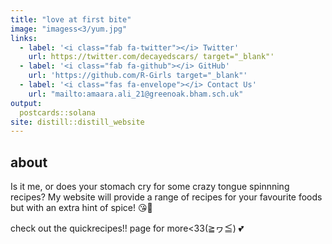 ```yaml
---
title: "love at first bite"
image: "imagess<3/yum.jpg"
links:
  - label: '<i class="fab fa-twitter"></i> Twitter'
    url: https://twitter.com/decayedscars/ target="_blank"'
  - label: '<i class="fab fa-github"></i> GitHub'
    url: 'https://github.com/R-Girls target="_blank"'
  - label: '<i class="fas fa-envelope"></i> Contact Us'
    url: "mailto:amaara.ali_21@greenoak.bham.sch.uk"
output:
  postcards::solana
site: distill::distill_website
---
```

 
## about

Is it me, or does your stomach cry for some crazy tongue spinnning recipes? My website will provide a range of recipes for your favourite foods but with an extra hint of spice! 😘🍔

check out the quickrecipes!! page for more<33(≧ヮ≦) 💕








